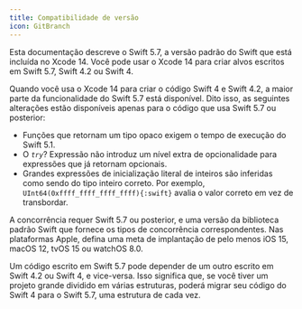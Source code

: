 ```yaml
---
title: Compatibilidade de versão
icon: GitBranch
---
```


Esta documentação descreve o Swift 5.7, a versão padrão do Swift que está incluída no Xcode 14. Você pode usar o Xcode 14 para criar alvos escritos em Swift 5.7, Swift 4.2 ou Swift 4.

Quando você usa o Xcode 14 para criar o código Swift 4 e Swift 4.2, a maior parte da funcionalidade do Swift 5.7 está disponível. Dito isso, as seguintes alterações estão disponíveis apenas para o código que usa Swift 5.7 ou posterior:

- Funções que retornam um tipo opaco exigem o tempo de execução do Swift 5.1.
- O _`try`_? Expressão não introduz um nível extra de opcionalidade para expressões que já retornam opcionais.
- Grandes expressões de inicialização literal de inteiros são inferidas como sendo do tipo inteiro correto. Por exemplo, `UInt64(0xffff_ffff_ffff_ffff){:swift}` avalia o valor correto em vez de transbordar.

A concorrência requer Swift 5.7 ou posterior, e uma versão da biblioteca padrão Swift que fornece os tipos de concorrência correspondentes. Nas plataformas Apple, defina uma meta de implantação de pelo menos iOS 15, macOS 12, tvOS 15 ou watchOS 8.0.

Um código escrito em Swift 5.7 pode depender de um outro escrito em Swift 4.2 ou Swift 4, e vice-versa. Isso significa que, se você tiver um projeto grande dividido em várias estruturas, poderá migrar seu código do Swift 4 para o Swift 5.7, uma estrutura de cada vez.

